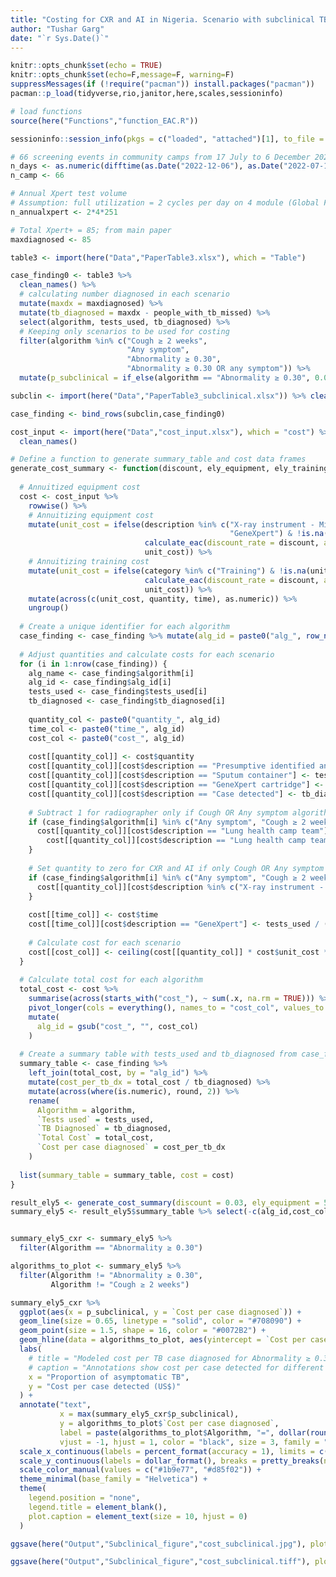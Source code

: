 ```yaml
---
title: "Costing for CXR and AI in Nigeria. Scenario with subclinical TB."
author: "Tushar Garg"
date: "`r Sys.Date()`"
---
```


```r
knitr::opts_chunk$set(echo = TRUE)
knitr::opts_chunk$set(echo=F,message=F, warning=F)
suppressMessages(if (!require("pacman")) install.packages("pacman"))
pacman::p_load(tidyverse,rio,janitor,here,scales,sessioninfo)

# load functions
source(here("Functions","function_EAC.R"))
```

```r
sessioninfo::session_info(pkgs = c("loaded", "attached")[1], to_file = here("Session info","Costing_Nigeria_analysis_subclinical_session_info.txt"))
```

```r
# 66 screening events in community camps from 17 July to 6 December 2022.
n_days <- as.numeric(difftime(as.Date("2022-12-06"), as.Date("2022-07-17"), units = "day"))
n_camp <- 66

# Annual Xpert test volume
# Assumption: full utilization = 2 cycles per day on 4 module (Global Fund guidance) for 251 days per annum
n_annualxpert <- 2*4*251

# Total Xpert+ = 85; from main paper
maxdiagnosed <- 85

table3 <- import(here("Data","PaperTable3.xlsx"), which = "Table")

case_finding0 <- table3 %>% 
  clean_names() %>% 
  # calculating number diagnosed in each scenario
  mutate(maxdx = maxdiagnosed) %>% 
  mutate(tb_diagnosed = maxdx - people_with_tb_missed) %>% 
  select(algorithm, tests_used, tb_diagnosed) %>% 
  # Keeping only scenarios to be used for costing
  filter(algorithm %in% c("Cough ≥ 2 weeks", 
                          "Any symptom", 
                          "Abnormality ≥ 0.30", 
                          "Abnormality ≥ 0.30 OR any symptom")) %>% 
  mutate(p_subclinical = if_else(algorithm == "Abnormality ≥ 0.30", 0.0988,NA))

subclin <- import(here("Data","PaperTable3_subclinical.xlsx")) %>% clean_names() %>% select(1:4)

case_finding <- bind_rows(subclin,case_finding0)

cost_input <- import(here("Data","cost_input.xlsx"), which = "cost") %>% 
  clean_names()
```

```r
# Define a function to generate summary_table and cost data frames
generate_cost_summary <- function(discount, ely_equipment, ely_training) {
  
  # Annuitized equipment cost
  cost <- cost_input %>%
    rowwise() %>%
    # Annuitizing equipment cost
    mutate(unit_cost = ifelse(description %in% c("X-ray instrument - MinXray TR90BH", 
                                                 "GeneXpert") & !is.na(unit_cost),
                              calculate_eac(discount_rate = discount, asset_price = unit_cost, ELY = ely_equipment),
                              unit_cost)) %>%
    # Annuitizing training cost
    mutate(unit_cost = ifelse(category %in% c("Training") & !is.na(unit_cost),
                              calculate_eac(discount_rate = discount, asset_price = unit_cost, ELY = ely_training),
                              unit_cost)) %>%
    mutate(across(c(unit_cost, quantity, time), as.numeric)) %>% 
    ungroup()
  
  # Create a unique identifier for each algorithm
  case_finding <- case_finding %>% mutate(alg_id = paste0("alg_", row_number()))
  
  # Adjust quantities and calculate costs for each scenario
  for (i in 1:nrow(case_finding)) {
    alg_name <- case_finding$algorithm[i]
    alg_id <- case_finding$alg_id[i]
    tests_used <- case_finding$tests_used[i]
    tb_diagnosed <- case_finding$tb_diagnosed[i]
    
    quantity_col <- paste0("quantity_", alg_id)
    time_col <- paste0("time_", alg_id)
    cost_col <- paste0("cost_", alg_id)
    
    cost[[quantity_col]] <- cost$quantity
    cost[[quantity_col]][cost$description == "Presumptive identified and sample provided"] <- tests_used
    cost[[quantity_col]][cost$description == "Sputum container"] <- tests_used
    cost[[quantity_col]][cost$description == "GeneXpert cartridge"] <- tests_used
    cost[[quantity_col]][cost$description == "Case detected"] <- tb_diagnosed
    
    # Subtract 1 for radiographer only if Cough OR Any symptom algorithms
    if (case_finding$algorithm[i] %in% c("Any symptom", "Cough ≥ 2 weeks")) {
      cost[[quantity_col]][cost$description == "Lung health camp team"] <- 
        cost[[quantity_col]][cost$description == "Lung health camp team"] - 1
    }
    
    # Set quantity to zero for CXR and AI if only Cough OR Any symptom algorithms
    if (case_finding$algorithm[i] %in% c("Any symptom", "Cough ≥ 2 weeks")) {
      cost[[quantity_col]][cost$description %in% c("X-ray instrument - MinXray TR90BH", "AI licence - qure.ai qXR")] <- 0
    }
    
    cost[[time_col]] <- cost$time
    cost[[time_col]][cost$description == "GeneXpert"] <- tests_used / (n_annualxpert + tests_used)
    
    # Calculate cost for each scenario
    cost[[cost_col]] <- ceiling(cost[[quantity_col]] * cost$unit_cost * cost[[time_col]])
  }
  
  # Calculate total cost for each algorithm
  total_cost <- cost %>%
    summarise(across(starts_with("cost_"), ~ sum(.x, na.rm = TRUE))) %>%
    pivot_longer(cols = everything(), names_to = "cost_col", values_to = "total_cost") %>%
    mutate(
      alg_id = gsub("cost_", "", cost_col)
    )
  
  # Create a summary table with tests_used and tb_diagnosed from case_finding
  summary_table <- case_finding %>% 
    left_join(total_cost, by = "alg_id") %>% 
    mutate(cost_per_tb_dx = total_cost / tb_diagnosed) %>% 
    mutate(across(where(is.numeric), round, 2)) %>%
    rename(
      Algorithm = algorithm,
      `Tests used` = tests_used,
      `TB Diagnosed` = tb_diagnosed,
      `Total Cost` = total_cost,
      `Cost per case diagnosed` = cost_per_tb_dx
    )
  
  list(summary_table = summary_table, cost = cost)
}

```

```r
result_ely5 <- generate_cost_summary(discount = 0.03, ely_equipment = 5, ely_training = 2)
summary_ely5 <- result_ely5$summary_table %>% select(-c(alg_id,cost_col))


summary_ely5_cxr <- summary_ely5 %>% 
  filter(Algorithm == "Abnormality ≥ 0.30")
```

```r
algorithms_to_plot <- summary_ely5 %>% 
  filter(Algorithm != "Abnormality ≥ 0.30",
         Algorithm != "Cough ≥ 2 weeks")

summary_ely5_cxr %>% 
  ggplot(aes(x = p_subclinical, y = `Cost per case diagnosed`)) +
  geom_line(size = 0.65, linetype = "solid", color = "#708090") +
  geom_point(size = 1.5, shape = 16, color = "#0072B2") +
  geom_hline(data = algorithms_to_plot, aes(yintercept = `Cost per case diagnosed`, color = Algorithm), linetype = "dashed") +
  labs(
    # title = "Modeled cost per TB case diagnosed for Abnormality ≥ 0.30 algorithm",
    # caption = "Annotations show cost per case detected for different scenario from the main analysis."
    x = "Proportion of asymptomatic TB",
    y = "Cost per case detected (US$)"
  ) +
  annotate("text", 
           x = max(summary_ely5_cxr$p_subclinical), 
           y = algorithms_to_plot$`Cost per case diagnosed`, 
           label = paste(algorithms_to_plot$Algorithm, "=", dollar(round(algorithms_to_plot$`Cost per case diagnosed`, 0))), 
           vjust = -1, hjust = 1, color = "black", size = 3, family = "Helvetica") +
  scale_x_continuous(labels = percent_format(accuracy = 1), limits = c(0, NA)) +  
  scale_y_continuous(labels = dollar_format(), breaks = pretty_breaks(n = 4)) +  
  scale_color_manual(values = c("#1b9e77", "#d85f02")) +  
  theme_minimal(base_family = "Helvetica") +
  theme(
    legend.position = "none",  
    legend.title = element_blank(), 
    plot.caption = element_text(size = 10, hjust = 0)  
  )

ggsave(here("Output","Subclinical_figure","cost_subclinical.jpg"), plot = last_plot(), width = 9, height = 6, dpi = 600)

ggsave(here("Output","Subclinical_figure","cost_subclinical.tiff"), plot = last_plot(), unit = "in", width = 9, height = 6, dpi = 600, compression = "lzw")
```

